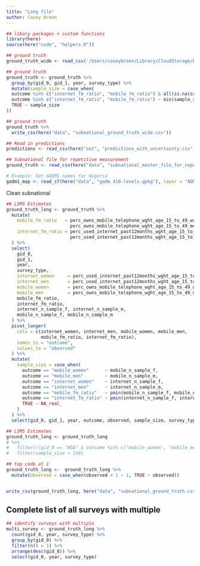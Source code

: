 ```yaml
---
title: "Long file"
author: Casey Breen
---
```



```r
## libary packages + custom functions 
library(here)
source(here("code", "helpers.R"))
```

```r
## ground truth 
ground_truth_wide <- read_csv('/Users/caseybreen/Library/CloudStorage/Dropbox-NuffieldCollege/Casey Breen/dgg_research/subnational/analysis_files/supplymentary_files/outcome/master_file_for_repetitive_measurement.csv') 

## ground truth 
ground_truth <- ground_truth %>%
  group_by(gid_0, gid_1, year, survey_type) %>%
  mutate(sample_size = case_when(
  outcome %in% c("internet_fm_ratio", "mobile_fm_ratio") & all(is.na(sample_size)) ~ NA_real_,
  outcome %in% c("internet_fm_ratio", "mobile_fm_ratio") ~ min(sample_size, na.rm = TRUE),
  TRUE ~ sample_size
))

## ground truth 
ground_truth %>% 
  write_csv(here("data", "subnational_ground_truth_wide.csv"))
```



```r
## Read in predictions 
predictions <- read_csv(here("out", "predictions_with_uncertainty.csv"))

## Subnational file for repetitive measurement  
ground_truth <- read_csv(here("data", "subnational_master_file_for_repetitive_measurement.csv"))

# Example: Get GADM1 names for Nigeria
gadm1_map <- read_sf(here("data", "gadm_410-levels.gpkg"), layer = "ADM_1")
```


Clean subnational 

```r
## LSMS Estimates 
ground_truth_long <- ground_truth %>%
  mutate(
    mobile_fm_ratio   = perc_owns_mobile_telephone_wght_age_15_to_49_wom /
                        perc_owns_mobile_telephone_wght_age_15_to_49_men,
    internet_fm_ratio = perc_used_internet_past12months_wght_age_15_to_49_wom /
                        perc_used_internet_past12months_wght_age_15_to_49_men
  ) %>%
  select(
    gid_0, 
    gid_1,
    year,
    survey_type,
    internet_women     = perc_used_internet_past12months_wght_age_15_to_49_wom,
    internet_men       = perc_used_internet_past12months_wght_age_15_to_49_men,
    mobile_women       = perc_owns_mobile_telephone_wght_age_15_to_49_wom,
    mobile_men         = perc_owns_mobile_telephone_wght_age_15_to_49_men,
    mobile_fm_ratio,
    internet_fm_ratio,
    internet_n_sample_f, internet_n_sample_m,
    mobile_n_sample_f, mobile_n_sample_m
  ) %>%
  pivot_longer(
    cols = c(internet_women, internet_men, mobile_women, mobile_men,
             mobile_fm_ratio, internet_fm_ratio),
    names_to = "outcome",
    values_to = "observed"
  ) %>%
  mutate(
    sample_size = case_when(
      outcome == "mobile_women"      ~ mobile_n_sample_f,
      outcome == "mobile_men"        ~ mobile_n_sample_m,
      outcome == "internet_women"    ~ internet_n_sample_f,
      outcome == "internet_men"      ~ internet_n_sample_m,
      outcome == "mobile_fm_ratio"   ~ pmin(mobile_n_sample_f, mobile_n_sample_m),
      outcome == "internet_fm_ratio" ~ pmin(internet_n_sample_f, internet_n_sample_m),
      TRUE ~ NA_real_
    )
  ) %>% 
  select(gid_0, gid_1, year, outcome, observed, sample_size, survey_type)

## LSMS Estimates 
ground_truth_long <- ground_truth_long 
# %>% 
#   filter(!(gid_0 == "NGA" & outcome %in% c("mobile_women", "mobile_men", "mobile_fm_ratio"))) %>% 
#   filter(sample_size > 150)

## top code at 1 
ground_truth_long <-  ground_truth_long %>%
  mutate(observed = case_when(observed > 1 ~ 1, TRUE ~ observed))


write_csv(ground_truth_long, here("data", "subnational_ground_truth.csv"))
```

## Complete list of all surveys with multiple 

```r
## identify surveys with multiple 
multi_survey <- ground_truth_long %>% 
  count(gid_0, year, survey_type) %>% 
  group_by(gid_0) %>% 
  filter(n() > 1) %>% 
  arrange(desc(gid_0)) %>% 
  select(gid_0, year, survey_type)
```







